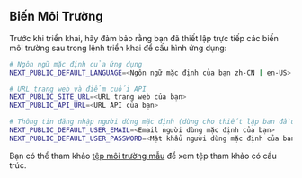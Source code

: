 ## Biến Môi Trường

Trước khi triển khai, hãy đảm bảo rằng bạn đã thiết lập trực tiếp các biến môi trường sau trong lệnh triển khai để cấu hình ứng dụng:

```bash
# Ngôn ngữ mặc định của ứng dụng
NEXT_PUBLIC_DEFAULT_LANGUAGE=<Ngôn ngữ mặc định của bạn zh-CN | en-US>

# URL trang web và điểm cuối API
NEXT_PUBLIC_SITE_URL=<URL trang web của bạn>
NEXT_PUBLIC_API_URL=<URL API của bạn>

# Thông tin đăng nhập người dùng mặc định (dùng cho thiết lập ban đầu hoặc mục đích thử nghiệm)
NEXT_PUBLIC_DEFAULT_USER_EMAIL=<Email người dùng mặc định của bạn>
NEXT_PUBLIC_DEFAULT_USER_PASSWORD=<Mật khẩu người dùng mặc định của bạn>
```

Bạn có thể tham khảo [tệp môi trường mẫu](https://github.com/perfect-panel/ppanel-web/blob/main/apps/user/.env.template) để xem tệp tham khảo có cấu trúc.


<Giscus />
